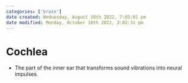```yaml
---
categories: ['brain']
date created: Wednesday, August 10th 2022, 7:05:01 pm
date modified: Monday, October 10th 2022, 2:02:31 pm
---
```


# Cochlea
- The part of the inner ear that transforms sound vibrations into neural impulses.



